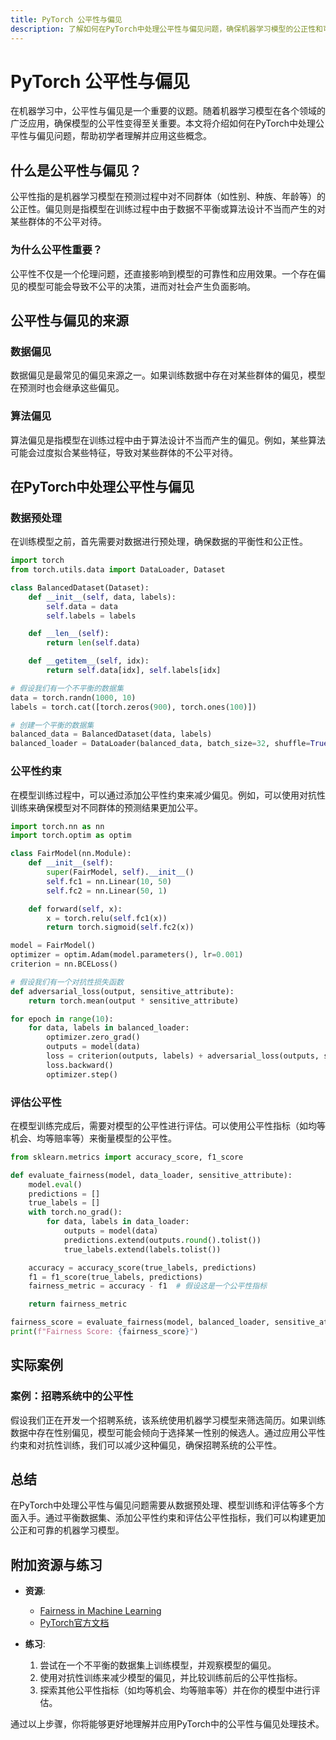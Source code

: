 ```yaml
---
title: PyTorch 公平性与偏见
description: 了解如何在PyTorch中处理公平性与偏见问题，确保机器学习模型的公正性和可靠性。
---
```


# PyTorch 公平性与偏见

在机器学习中，公平性与偏见是一个重要的议题。随着机器学习模型在各个领域的广泛应用，确保模型的公平性变得至关重要。本文将介绍如何在PyTorch中处理公平性与偏见问题，帮助初学者理解并应用这些概念。

## 什么是公平性与偏见？

公平性指的是机器学习模型在预测过程中对不同群体（如性别、种族、年龄等）的公正性。偏见则是指模型在训练过程中由于数据不平衡或算法设计不当而产生的对某些群体的不公平对待。

### 为什么公平性重要？

公平性不仅是一个伦理问题，还直接影响到模型的可靠性和应用效果。一个存在偏见的模型可能会导致不公平的决策，进而对社会产生负面影响。

## 公平性与偏见的来源

### 数据偏见

数据偏见是最常见的偏见来源之一。如果训练数据中存在对某些群体的偏见，模型在预测时也会继承这些偏见。

### 算法偏见

算法偏见是指模型在训练过程中由于算法设计不当而产生的偏见。例如，某些算法可能会过度拟合某些特征，导致对某些群体的不公平对待。

## 在PyTorch中处理公平性与偏见

### 数据预处理

在训练模型之前，首先需要对数据进行预处理，确保数据的平衡性和公正性。

```python
import torch
from torch.utils.data import DataLoader, Dataset

class BalancedDataset(Dataset):
    def __init__(self, data, labels):
        self.data = data
        self.labels = labels

    def __len__(self):
        return len(self.data)

    def __getitem__(self, idx):
        return self.data[idx], self.labels[idx]

# 假设我们有一个不平衡的数据集
data = torch.randn(1000, 10)
labels = torch.cat([torch.zeros(900), torch.ones(100)])

# 创建一个平衡的数据集
balanced_data = BalancedDataset(data, labels)
balanced_loader = DataLoader(balanced_data, batch_size=32, shuffle=True)
```

### 公平性约束

在模型训练过程中，可以通过添加公平性约束来减少偏见。例如，可以使用对抗性训练来确保模型对不同群体的预测结果更加公平。

```python
import torch.nn as nn
import torch.optim as optim

class FairModel(nn.Module):
    def __init__(self):
        super(FairModel, self).__init__()
        self.fc1 = nn.Linear(10, 50)
        self.fc2 = nn.Linear(50, 1)

    def forward(self, x):
        x = torch.relu(self.fc1(x))
        return torch.sigmoid(self.fc2(x))

model = FairModel()
optimizer = optim.Adam(model.parameters(), lr=0.001)
criterion = nn.BCELoss()

# 假设我们有一个对抗性损失函数
def adversarial_loss(output, sensitive_attribute):
    return torch.mean(output * sensitive_attribute)

for epoch in range(10):
    for data, labels in balanced_loader:
        optimizer.zero_grad()
        outputs = model(data)
        loss = criterion(outputs, labels) + adversarial_loss(outputs, sensitive_attribute)
        loss.backward()
        optimizer.step()
```

### 评估公平性

在模型训练完成后，需要对模型的公平性进行评估。可以使用公平性指标（如均等机会、均等赔率等）来衡量模型的公平性。

```python
from sklearn.metrics import accuracy_score, f1_score

def evaluate_fairness(model, data_loader, sensitive_attribute):
    model.eval()
    predictions = []
    true_labels = []
    with torch.no_grad():
        for data, labels in data_loader:
            outputs = model(data)
            predictions.extend(outputs.round().tolist())
            true_labels.extend(labels.tolist())

    accuracy = accuracy_score(true_labels, predictions)
    f1 = f1_score(true_labels, predictions)
    fairness_metric = accuracy - f1  # 假设这是一个公平性指标

    return fairness_metric

fairness_score = evaluate_fairness(model, balanced_loader, sensitive_attribute)
print(f"Fairness Score: {fairness_score}")
```

## 实际案例

### 案例：招聘系统中的公平性

假设我们正在开发一个招聘系统，该系统使用机器学习模型来筛选简历。如果训练数据中存在性别偏见，模型可能会倾向于选择某一性别的候选人。通过应用公平性约束和对抗性训练，我们可以减少这种偏见，确保招聘系统的公平性。

## 总结

在PyTorch中处理公平性与偏见问题需要从数据预处理、模型训练和评估等多个方面入手。通过平衡数据集、添加公平性约束和评估公平性指标，我们可以构建更加公正和可靠的机器学习模型。

## 附加资源与练习

- **资源**:
  - [Fairness in Machine Learning](https://fairmlbook.org/)
  - [PyTorch官方文档](https://pytorch.org/docs/stable/index.html)

- **练习**:
  1. 尝试在一个不平衡的数据集上训练模型，并观察模型的偏见。
  2. 使用对抗性训练来减少模型的偏见，并比较训练前后的公平性指标。
  3. 探索其他公平性指标（如均等机会、均等赔率等）并在你的模型中进行评估。

通过以上步骤，你将能够更好地理解并应用PyTorch中的公平性与偏见处理技术。